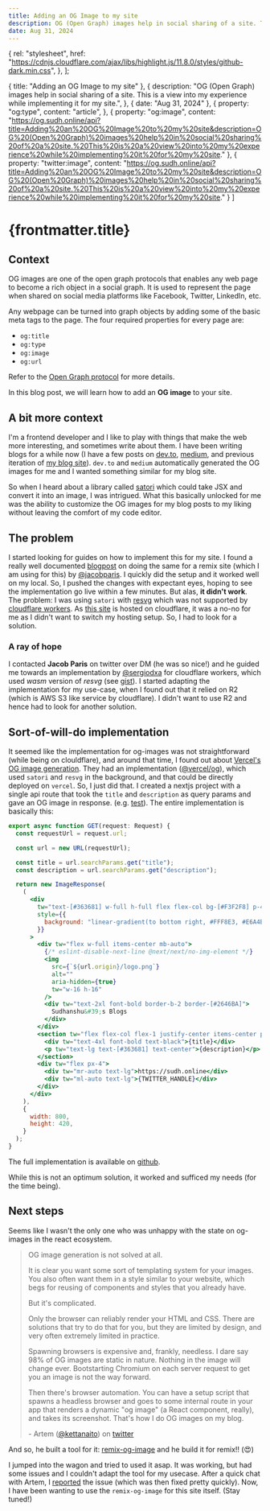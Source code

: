 ```yaml
---
title: Adding an OG Image to my site
description: OG (Open Graph) images help in social sharing of a site. This is a view into my experience while implementing it for my site.
date: Aug 31, 2024
---
```



  {
    rel: "stylesheet",
    href: "https://cdnjs.cloudflare.com/ajax/libs/highlight.js/11.8.0/styles/github-dark.min.css",
  },
];

  { title: "Adding an OG Image to my site" },
  {
    description:
      "OG (Open Graph) images help in social sharing of a site. This is a view into my experience while implementing it for my site.",
  },
  { date: "Aug 31, 2024" },
  {
    property: "og:type",
    content: "article",
  },
  {
    property: "og:image",
    content: "https://og.sudh.online/api?title=Adding%20an%20OG%20Image%20to%20my%20site&description=OG%20(Open%20Graph)%20images%20help%20in%20social%20sharing%20of%20a%20site.%20This%20is%20a%20view%20into%20my%20experience%20while%20implementing%20it%20for%20my%20site."
  },
  {
    property: "twitter:image",
    content: "https://og.sudh.online/api?title=Adding%20an%20OG%20Image%20to%20my%20site&description=OG%20(Open%20Graph)%20images%20help%20in%20social%20sharing%20of%20a%20site.%20This%20is%20a%20view%20into%20my%20experience%20while%20implementing%20it%20for%20my%20site."
  }
]

<BlogTimestamp timestamp={frontmatter.date} />

# {frontmatter.title}

## Context

OG images are one of the open graph protocols that enables any web page to become a rich object in a social graph. It is used to represent the page
when shared on social media platforms like Facebook, Twitter, LinkedIn, etc.

Any webpage can be turned into graph objects by adding some of the basic meta tags to the page. The four required properties for every page are:
  - `og:title`
  - `og:type`
  - `og:image`
  - `og:url`

Refer to the [Open Graph protocol](https://ogp.me/) for more details.

In this blog post, we will learn how to add an **OG image** to your site.

## A bit more context
I'm a frontend developer and I like to play with things that make the web more interesting, and sometimes write about them.
I have been writing blogs for a while now (I have a few posts on [dev.to](https://dev.to/tsuki42), [medium](https://medium.com/@perfectsudh), and previous iteration of [my blog site](https://blog.sudhanshu-ranjan.tech)).
`dev.to` and `medium` automatically generated the OG images for me and I wanted something similar for my blog site.

So when I heard about a library called [satori](https://www.npmjs.com/package/satori) which could take JSX and convert it into an image, I was intrigued. What this basically
unlocked for me was the ability to customize the OG images for my blog posts to my liking without leaving the comfort of my code editor.

## The problem
I started looking for guides on how to implement this for my site. I found a really well documented [blogpost](https://www.jacobparis.com/content/remix-og) on doing the same for a remix site
(which I am using for this) by [@jacobparis](https://x.com/jacobmparis). I quickly did the setup and it worked well on my local. So, I pushed the changes with expectant eyes, hoping to see the
implementation go live within a few minutes. But alas, **it didn't work**. The problem: I was using `satori` with [resvg](https://www.npmjs.com/package/@resvg/resvg-js) which was not supported by
[cloudflare workers](https://workers.cloudflare.com). As [this site](https://sudh.online) is hosted on cloudflare, it was a no-no for me as I didn't want to switch my hosting setup.
So, I had to look for a solution.

### A ray of hope
I contacted **Jacob Paris** on twitter over DM (he was so nice!) and he guided me towards an implementation by [@sergiodxa](https://x.com/sergiodxa) for cloudflare workers, which used *wasm* version 
of *resvg* (see [gist](https://gist.github.com/sergiodxa/63770bbe411e2539652201454ccd1b99)). I started adapting the implementation for my use-case, when I found out that it relied on R2 (which is AWS S3
like service by cloudflare). I didn't want to use R2 and hence had to look for another solution.

## Sort-of-will-do implementation
It seemed like the implementation for og-images was not straightforward (while being on clouldflare), and around that time, I found out about [Vercel's OG image generation](https://vercel.com/docs/functions/og-image-generation).
They had an implementation ([@vercel/og](https://www.npmjs.com/package/@vercel/og)), which used `satori` and `resvg` in the background, and that could be directly deployed on `vercel`. So, I just did that.
I created a nextjs project with a single api route that took the `title` and `description` as query params and gave an OG image in response. (e.g. [test](https://og.sudh.online/api?title=og%20image%20title&description=this%20is%20a%20test%20og%20image)).
The entire implementation is basically this:
```jsx
export async function GET(request: Request) {
  const requestUrl = request.url;

  const url = new URL(requestUrl);

  const title = url.searchParams.get("title");
  const description = url.searchParams.get("description");

  return new ImageResponse(
    (
      <div
        tw="text-[#363681] w-full h-full flex flex-col bg-[#F3F2F8] p-4"
        style={{
          background: "linear-gradient(to bottom right, #FFF8E3, #E6A4B4)",
        }}
      >
        <div tw="flex w-full items-center mb-auto">
          {/* eslint-disable-next-line @next/next/no-img-element */}
          <img
            src={`${url.origin}/logo.png`}
            alt=""
            aria-hidden={true}
            tw="w-16 h-16"
          />
          <div tw="text-2xl font-bold border-b-2 border-[#2646BA]">
            Sudhanshu&#39;s Blogs
          </div>
        </div>
        <section tw="flex flex-col flex-1 justify-center items-center px-4">
          <div tw="text-4xl font-bold text-black">{title}</div>
          <p tw="text-lg text-[#363681] text-center">{description}</p>
        </section>
        <div tw="flex px-4">
          <div tw="mr-auto text-lg">https://sudh.online</div>
          <div tw="ml-auto text-lg">{TWITTER_HANDLE}</div>
        </div>
      </div>
    ),
    {
      width: 800,
      height: 420,
    }
  );
}
```
The full implementation is available on [github](https://github.com/tometo-dev/nextjs-og-images).


While this is not an optimum solution, it worked and sufficed my needs (for the time being).

## Next steps
Seems like I wasn't the only one who was unhappy with the state on og-images in the react ecosystem.

> OG image generation is not solved at all. 
>
>It is clear you want some sort of templating system for your images. You also often want them in a style similar to your website, which begs for reusing of components and styles that you already have.
>
>But it's complicated.
>
>Only the browser can reliably render your HTML and CSS. There are solutions that try to do that for you, but they are limited by design, and very often extremely limited in practice. 
>
>Spawning browsers is expensive and, frankly, needless. I dare say 98% of OG images are static in nature. Nothing in the image will change ever. Bootstarting Chromium on each server request to get you an image is not the way forward. 
>
>Then there's browser automation. You can have a setup script that spawns a headless browser and goes to some internal route in your app that renders a dynamic "og image" (a React component, really), and takes its screenshot. That's how I do OG images on my blog.
>
><span>- Artem ([@kettanaito](https://twitter.com/kettanaito))</span> on [twitter](https://twitter.com/kettanaito/status/1823818169775218777)

And so, he built a tool for it: [remix-og-image](https://twitter.com/kettanaito/status/1825641793318486349) and he build it for remix!! (😍)

I jumped into the wagon and tried to used it asap. It was working, but had some issues and I couldn't adapt the tool for my usecase. After a quick chat with Artem, I [reported](https://github.com/kettanaito/remix-og-image/issues/15) the issue (which was then fixed pretty quickly).
Now, I have been wanting to use the `remix-og-image` for this site itself. (Stay tuned!)